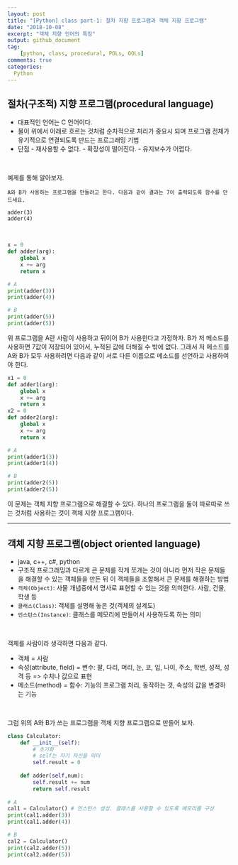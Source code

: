 ```yaml
---
layout: post
title: "[Python] class part-1: 절차 지향 프로그램과 객체 지향 프로그램"
date: "2018-10-08"
excerpt: "객체 지향 언어의 특징"
output: github_document
tag:
    [python, class, procedural, POLs, OOLs]
comments: true
categories:
  Python
---
```


## 절차(구조적) 지향 프로그램(procedural language)

- 대표적인 언어는 C 언어이다.
- 물이 위에서 아래로 흐르는 것처럼 순차적으로 처리가 중요시 되며 프로그램 전체가 유기적으로 연결되도록 만드는 프로그래밍 기법
- 단점
        - 재사용할 수 없다.
        - 확장성이 떨어진다.
        - 유지보수가 어렵다.

<br>

예제를 통해 알아보자.

```
A와 B가 사용하는 프로그램을 만들려고 한다. 다음과 같이 결과는 7이 출력되도록 함수를 만드세요.

adder(3)
adder(4)
```

<br>

```python
x = 0
def adder(arg):
    global x    
    x += arg
    return x

# A
print(adder(3))
print(adder(4))

# B
print(adder(5))
print(adder(5))
```

 위 프로그램을 A란 사람이 사용하고 뒤이어 B가 사용한다고 가정하자. B가 저 메소드를 사용하면 7값이 저장되어 있어서, 누적된 값에 더해질 수 밖에 없다. 그래서 저 메소드를 A와 B가 모두 사용하려면 다음과 같이 서로 다른 이름으로 메소드를 선언하고 사용하여야 한다. 

```python
x1 = 0
def adder1(arg):
    global x    
    x += arg
    return x
x2 = 0
def adder2(arg):
    global x    
    x += arg
    return x

# A
print(adder1(3))
print(adder1(4))

# B
print(adder2(5))
print(adder2(5))
```

이 문제는 객체 지향 프로그램으로 해결할 수 있다. 하나의 프로그램을 둘이 따로따로 쓰는 것처럼 사용하는 것이 객체 지향 프로그램이다.


***

## 객체 지향 프로그램(object oriented language)

- java, c++, c#, python
- 구조적 프로그래밍과 다르게 큰 문제를 작게 쪼개는 것이 아니라 먼저 작은 문제들을 해결할 수 있는 객체들을 만든 뒤 이 객체들을 조합해서 큰 문제를 해결하는 방법
- `객체(Object)`: 사물 개념중에서 명사로 표현할 수 있는 것을 의미한다. 사람, 건물, 학생 등
- `클래스(Class)`: 객체를 설명해 놓은 것(객체의 설계도)
- `인스턴스(Instance)`: 클래스를 메모리에 만들어서 사용하도록 하는 의미

<br>

객체를 사람이라 생각하면 다음과 같다.

- 객체 = 사람
- 속성(attribute, field) = 변수: 팔, 다리, 머리, 눈, 코, 입, 나이, 주소, 학번, 성적, 성격 등 => 수치나 값으로 표현
- 메소드(method) = 함수: 기능의 프로그램 처리, 동작하는 것, 속성의 값을 변경하는 기능

<br>

그럼 위의 A와 B가 쓰는 프로그램을 객체 지향 프로그램으로 만들어 보자.

```python
class Calculator:
    def __init__(self): 
        # 초기화 
        # self는 자기 자신을 의미
        self.result = 0
        
    def adder(self,num):
        self.result += num
        return self.result
    
# A
cal1 = Calculator() # 인스턴스 생성. 클래스를 사용할 수 있도록 메모리를 구성
print(cal1.adder(3))
print(cal1.adder(4))

# B
cal2 = Calculator()
print(cal2.adder(5))
print(cal2.adder(5))
```
